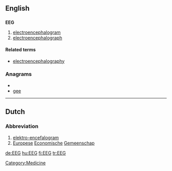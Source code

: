 ==English==

==={{initialism}}===
'''EEG'''

# [[electroencephalogram]]
# [[electroencephalograph]]

====Related terms====
* [[electroencephalography]]

===Anagrams===
* {{alphagram|eeg}}
* [[gee#English|gee]]


[[Category:Medicine]]
----

==Dutch==
{{wikipedia|lang=nl}}

===Abbreviation===
{{infl|nl|abbreviation}}
# [[elektro-encefalogram]]
# [[Europese]] [[economische|Economische]] [[gemeenschap|Gemeenschap]]

[[de:EEG]]
[[hu:EEG]]
[[fi:EEG]]
[[tr:EEG]]